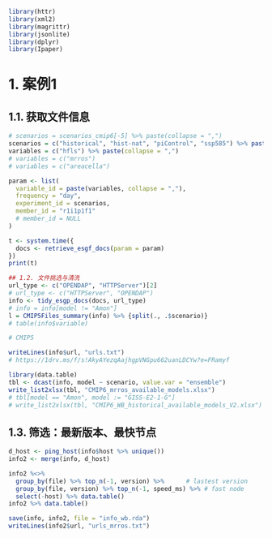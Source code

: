 ```r
library(httr)
library(xml2)
library(magrittr)
library(jsonlite)
library(dplyr)
library(Ipaper)
```

# 1. 案例1

## 1.1. 获取文件信息
```r
# scenarios = scenarios_cmip6[-5] %>% paste(collapse = ",")
scenarios = c("historical", "hist-nat", "piControl", "ssp585") %>% paste(collapse = ",")
variables = c("hfls") %>% paste(collapse = ",")
# variables = c("mrros")
# variables = c("areacella")

param <- list(
  variable_id = paste(variables, collapse = ","), 
  frequency = "day", 
  experiment_id = scenarios,
  member_id = "r1i1p1f1"
  # member_id = NULL
)

t <- system.time({
  docs <- retrieve_esgf_docs(param = param)
})
print(t)

## 1.2. 文件挑选与清洗
url_type <- c("OPENDAP", "HTTPServer")[2]
# url_type <- c("HTTPServer", "OPENDAP")
info <- tidy_esgp_docs(docs, url_type)
# info = info[model != "Amon"]
l = CMIP5Files_summary(info) %>% {split(., .$scenario)}
# table(info$variable)
```

```r
# CMIP5
```


```r
writeLines(info$url, "urls.txt")
# https://1drv.ms/f/s!AkyAYezqAajhgpVNGpu662uanLDCYw?e=FRamyf
```


```r
library(data.table)
tbl <- dcast(info, model ~ scenario, value.var = "ensemble")
write_list2xlsx(tbl, "CMIP6_mrros_available_models.xlsx")
# tbl[model == "Amon", model := "GISS-E2-1-G"]
# write_list2xlsx(tbl, "CMIP6_WB_historical_available_models_V2.xlsx")
```

## 1.3. 筛选：最新版本、最快节点

```r
d_host <- ping_host(info$host %>% unique())
info2 <- merge(info, d_host)

info2 %<>% 
  group_by(file) %>% top_n(-1, version) %>%      # lastest version
  group_by(file, version) %>% top_n(-1, speed_ms) %>% # fast node
  select(-host) %>% data.table()
info2 %>% data.table()

save(info, info2, file = "info_wb.rda")
writeLines(info2$url, "urls_mrros.txt")
```
